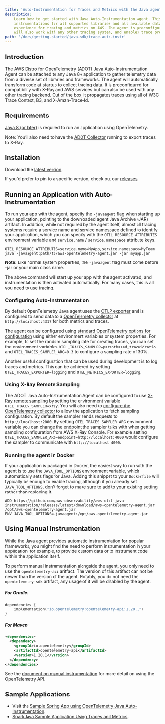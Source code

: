 ```yaml
---
title: 'Auto-Instrumentation for Traces and Metrics with the Java agent'
description:
    Learn how to get started with Java Auto-Instrumentation Agent. This package includes the instrumentation agent,
    instrumentations for all supported libraries and all available data exporters, providing a complete out of the box
    experience for tracing and metrics on AWS. The agent is preconfigured to generate trace IDs compatible with AWS X-Ray, which
    will also work with any other tracing system, and enables trace propagation using W3C Trace Context, B3, and X-Ray.
path: '/docs/getting-started/java-sdk/trace-auto-instr'
---
```



## Introduction

The AWS Distro for OpenTelemetry (ADOT) Java Auto-Instrumentation Agent can be attached to any Java 8+ application to gather
telemetry data from a diverse set of libraries and frameworks. The agent will automatically transform code at startup
to collect tracing data. It is preconfigured for compatibility with X-Ray and AWS services but can also be used with any
other tracing backend. Out of the box, it propagates traces using all of W3C Trace Context, B3, and X-Amzn-Trace-Id.

<SectionSeparator />

## Requirements

[Java 8 (or later)](https://adoptopenjdk.net/) is required to run an application using OpenTelemetry.

Note: You’ll also need to have the [ADOT Collector](https://aws-otel.github.io/docs/getting-started/collector) running to export traces to X-Ray.

## Installation

Download the [latest version](https://github.com/aws-observability/aws-otel-java-instrumentation/releases/latest/download/aws-opentelemetry-agent.jar).

If you'd prefer to pin to a specific version, check out our [releases](https://github.com/aws-observability/aws-otel-java-instrumentation/releases).

<SectionSeparator />

## Running an Application with Auto-Instrumentation
To run your app with the agent, specify the `-javaagent` flag when starting up your application,
pointing to the downloaded agent Java Archive (JAR) artifact. In addition, while not required by the agent itself,
almost all tracing systems require a service name and service namespace defined to identify your application, which you can specify
with the `OTEL_RESOURCE_ATTRIBUTES` environment variable and `service.name` / `service.namespace` attribute keys.
```
OTEL_RESOURCE_ATTRIBUTES=service.name=MyApp,service.namespace=MyTeam java -javaagent:path/to/aws-opentelemetry-agent.jar -jar myapp.jar
```
**Note:** Like normal system properties, the `-javaagent` flag must come before -jar or your main class name.

The above command will start up your app with the agent activated, and instrumentation is then activated
automatically. For many cases, this is all you need to use tracing.

### Configuring Auto-Instrumentation

By default OpenTelemetry Java agent uses the [OTLP exporter](https://github.com/open-telemetry/opentelemetry-java/tree/master/exporters/otlp)
and is configured to send data to a [OpenTelemetry collector](https://github.com/open-telemetry/opentelemetry-collector/blob/master/receiver/otlpreceiver/README.md)
at `http://localhost:4317` for both metrics and traces.

The agent can be configured using [standard OpenTelemetry options for configuration](https://github.com/open-telemetry/opentelemetry-java/blob/main/sdk-extensions/autoconfigure/README.md) using either environment variables or system properties.
For example, to set the random sampling rate for creating traces, you can set the environment variables
`OTEL_TRACES_SAMPLER=parentbased_traceidratio` and `OTEL_TRACES_SAMPLER_ARG=0.3` to configure a sampling rate of 30%.

Another useful configuration that can be used during development is to log traces and metrics. This can be achieved by
setting `OTEL_TRACES_EXPORTER=logging` and `OTEL_METRICS_EXPORTER=logging`.

### Using X-Ray Remote Sampling

The ADOT Java Auto-Instrumentation Agent can be configured to use [X-Ray remote sampling](https://docs.aws.amazon.com/xray/latest/devguide/xray-console-sampling.html)
by setting the environment variable `OTEL_TRACES_SAMPLER=xray`. You will also need to [configure the OpenTelemetry collector](/docs/getting-started/remote-sampling)
to allow the application to fetch sampling configuration. By default the sampler sends requests to `http://localhost:2000`. By setting `OTEL_TRACES_SAMPLER_ARG` 
environment variable you can change the endpoint the sampler talks with when getting sampling configuration from AWS X-Ray Console. For example setting 
`OTEL_TRACES_SAMPLER_ARG=endpoint=http://localhost:4000` would configure the sampler to communicate with `http://localhost:4000`.
### Running the agent in Docker

If your application is packaged in Docker, the easiest way to run with the agent is to use the
`JAVA_TOOL_OPTIONS` environment variable, which automatically sets flags for Java. Adding this
snippet to your `Dockerfile` will typically be enough to enable tracing, although if you already set
`JAVA_TOOL_OPTIONS`, don't forget to make sure to add to your existing setting rather than replacing it.

```
ADD https://github.com/aws-observability/aws-otel-java-instrumentation/releases/latest/download/aws-opentelemetry-agent.jar /opt/aws-opentelemetry-agent.jar
ENV JAVA_TOOL_OPTIONS=-javaagent:/opt/aws-opentelemetry-agent.jar
```

<SectionSeparator />

## Using Manual Instrumentation

While the Java agent provides automatic instrumentation for popular frameworks, you might find the need
to perform instrumentation in your application, for example, to provide custom data or to instrument
code within the application itself.

To perform manual instrumentation alongside the agent, you only need to use the `opentelemetry-api` aritfact. The
version of this artifact can not be newer than the version of the agent. Notably, you do not need the `opentelemetry-sdk`
artifact, any usage of it will be disabled by the agent.

##### For Gradle:
```kotlin lineNumbers=true
dependencies {
    implementation("io.opentelemetry:opentelemetry-api:1.20.1")
}
```

##### For Maven:
```xml lineNumbers=true
<dependencies>
  <dependency>
    <groupId>io.opentelemetry</groupId>
    <artifactId>opentelemetry-api</artifactId>
    <version>1.20.1</version>
  </dependency>
</dependencies>
```

See the [document on manual instrumentation](/docs/getting-started/java-sdk/trace-manual-instr#custom-instrumentation)
for more detail on using the OpenTelemetry API.

<SectionSeparator />

## Sample Applications

* Visit the [Sample Spring App using OpenTelemetry Java Auto-Instrumentation](https://catalog.us-east-1.prod.workshops.aws/v2/workshops/31676d37-bbe9-4992-9cd1-ceae13c5116c/en-US/adot/javawalkthrough).
* [SparkJava Sample Application Using Traces and Metrics](https://github.com/aws-observability/aws-otel-java-instrumentation/tree/main/sample-apps/spark).
